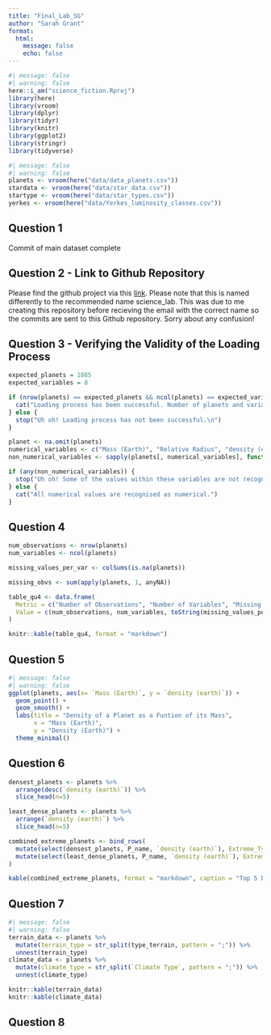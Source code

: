 ```yaml
---
title: "Final_Lab_SG"
author: "Sarah Grant"
format: 
  html:
    message: false
    echo: false
---
```


```r
#| message: false
#| warning: false
here::i_am("science_fiction.Rproj")
library(here)
library(vroom)
library(dplyr)
library(tidyr)
library(knitr)
library(ggplot2)
library(stringr)
library(tidyverse)
```

```r
#| message: false
#| warning: false
planets <- vroom(here("data/data_planets.csv"))
stardata <- vroom(here("data/star_data.csv"))
startype <- vroom(here("data/star_types.csv"))
yerkes <- vroom(here("data/Yerkes_luminosity_classes.csv"))
```

## Question 1

Commit of main dataset complete

## Question 2 - Link to Github Repository

Please find the github project via this [link](https://github.com/sarahgrant1/FinalLab).
Please note that this is named differently to the recommended name science_lab. This was due to me creating this repository before recieving the email with the correct name so the commits are sent to this Github repository. Sorry about any confusion!

## Question 3 - Verifying the Validity of the Loading Process

```r
expected_planets = 1085
expected_variables = 8
```

```r
if (nrow(planets) == expected_planets && ncol(planets) == expected_variables) {
  cat("Loading process has been successful. Number of planets and variables indeed match the expected values.\n")
} else {
  stop("Uh oh! Loading process has not been successful.\n")
}
```

```r
planet <- na.omit(planets)
numerical_variables <- c("Mass (Earth)", "Relative Radius", "density (earth)")
non_numerical_variables <- sapply(planets[, numerical_variables], function(x) any(!is.na(as.numeric(x)) & !is.finite(as.numeric(x))))

if (any(non_numerical_variables)) {
  stop("Uh oh! Some of the values within these variables are not recognised as numerical.\n")
} else {
  cat("All numerical values are recognised as numerical.")
}
```

## Question 4

```r
num_observations <- nrow(planets)
num_variables <- ncol(planets)

missing_values_per_var <- colSums(is.na(planets))

missing_obvs <- sum(apply(planets, 1, anyNA))

table_qu4 <- data.frame(
  Metric = c("Number of Observations", "Number of Variables", "Missing Values per Variable", "Observations with at Least One Missing Value"),
  Value = c(num_observations, num_variables, toString(missing_values_per_var), missing_obvs)
)

knitr::kable(table_qu4, format = "markdown")
```

## Question 5

```r
#| message: false
#| warning: false
ggplot(planets, aes(x= `Mass (Earth)`, y = `density (earth)`)) +
  geom_point() +
  geom_smooth() +
  labs(title = "Density of a Planet as a Funtion of its Mass",
       x = "Mass (Earth)",
       y = "Density (Earth)") +
  theme_minimal()
```

## Question 6

```r
densest_planets <- planets %>%
  arrange(desc(`density (earth)`)) %>%
  slice_head(n=5)

least_dense_planets <- planets %>%
  arrange(`density (earth)`) %>%
  slice_head(n=5)

combined_extreme_planets <- bind_rows(
  mutate(select(densest_planets, P_name, `density (earth)`), Extreme_Type = "Densest"),
  mutate(select(least_dense_planets, P_name, `density (earth)`), Extreme_Type = "Least Dense")
)

kable(combined_extreme_planets, format = "markdown", caption = "Top 5 Densest and Top 5 Least Dense Planets")
```

## Question 7
```r
#| message: false
#| warning: false
terrain_data <- planets %>%
  mutate(terrain_type = str_split(type_terrain, pattern = ";")) %>%
  unnest(terrain_type)
climate_data <- planets %>%
  mutate(climate_type = str_split(`Climate Type`, pattern = ";")) %>%
  unnest(climate_type)

knitr::kable(terrain_data)
knitr::kable(climate_data)
```
## Question 8
